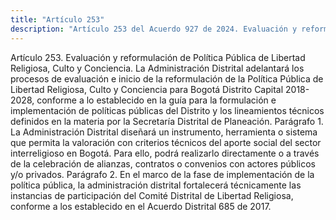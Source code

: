 ```yaml
---
title: "Artículo 253"
description: "Artículo 253 del Acuerdo 927 de 2024. Evaluación y reformulación de Política Pública de Libertad Religiosa, Culto y Conciencia."
---
```


Artículo 253. Evaluación y reformulación de Política Pública de Libertad Religiosa, Culto y Conciencia. La Administración Distrital adelantará los procesos de evaluación e inicio de la reformulación de la Política Pública de Libertad Religiosa, Culto y Conciencia para Bogotá Distrito Capital 2018-2028, conforme a lo establecido en la guía para la formulación e implementación de políticas públicas del Distrito y los lineamientos técnicos definidos en la materia por la Secretaría Distrital de Planeación.
Parágrafo 1.  La Administración Distrital diseñará un instrumento, herramienta o sistema que permita la valoración con criterios técnicos del aporte social del sector interreligioso en Bogotá. Para ello, podrá realizarlo directamente o a través de la celebración de alianzas, contratos o convenios con actores públicos y/o privados.
Parágrafo 2. En el marco de la fase de implementación de la política pública, la administración distrital fortalecerá técnicamente las instancias de participación del Comité Distrital de Libertad Religiosa, conforme a los establecido en el Acuerdo Distrital 685 de 2017.